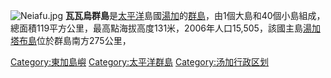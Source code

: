{{NoteTA
|G1 = 地名
}}
{{Infobox islands
|name = 瓦瓦烏群島
|native name = Vavaʻu
|native name link =
|image name = Vavaʻu.gif
|image caption = 
|locator map = 
|location = [[太平洋|太平洋]]
|coordinates= {{coord|18|39|S|173|59|W}}
|archipelago = 
|total islands = 55
|major islands = 1
|area_km2 =138
|highest mount =
|elevation_m = 131
|country = {{flag|Tonga}}
|country admin divisions title =
|country admin divisions =
|country largest city = [[內亞富|內亞富]]
|country largest city population = 
|population = 13,738
|population as of = 2016
|density_km2 = 
|ethnic groups = 
}}
[[Image:Neiafu.jpg|thumb]]
'''瓦瓦烏群島'''是[[太平洋|太平洋]]島國[[湯加|湯加]]的[[群島|群島]]，由1個大島和40個小島組成，總面積119平方公里，最高點海拔高度131米，2006年人口15,505，該國主島[[湯加塔布島|湯加塔布島]]位於群島南方275公里，
{{東加行政區劃}}
{{Tonga-stub}}
[[Category:東加島嶼|Category:東加島嶼]]
[[Category:太平洋群島|Category:太平洋群島]]
[[Category:汤加行政区划|Category:汤加行政区划]]
